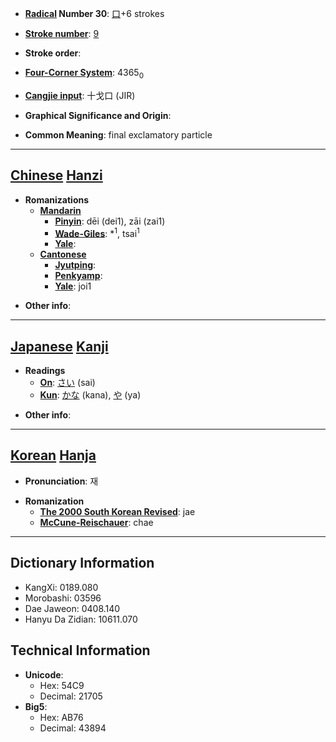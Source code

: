 * '''[[Wiktionary:Chinese radical index| Radical]] Number 30''': [[Wiktionary:Chinese radical index 口|口]]+6 strokes

* '''[[Wiktionary:Chinese total strokes index|Stroke number]]''': [[Wiktionary:Chinese total strokes index 9|9]]

* '''Stroke order''': 

* '''[[Wiktionary:Chinese four corner index|Four-Corner System]]''': 4365<sub>0</sub>

* '''[[Wiktionary:Chinese Cangjie index|Cangjie input]]''': 十戈口 (JIR)

* '''Graphical Significance and Origin''': 

* '''Common Meaning''': final exclamatory particle

----

== [[Chinese]] [[Hanzi]] ==

* '''Romanizations'''
** '''[[Mandarin]]'''
*** '''[[Pinyin]]''': dēi (dei1), zāi (zai1)
*** '''[[Wade-Giles]]''': *<sup>1</sup>, tsai<sup>1</sup>
*** '''[[Yale]]''': 
** '''[[Cantonese]]'''
*** '''[[Jyutping]]''':
*** '''[[Penkyamp]]''': 
*** '''[[Yale]]''': joi1

* '''Other info''': 

----

== [[Japanese]] [[Kanji]] ==

* '''Readings'''
** '''[[On]]''': [[さい]] (sai)
** '''[[Kun]]''': [[かな]] (kana), [[や]] (ya)

* '''Other info''':  

----

== [[Korean]] [[Hanja]] ==

* '''Pronunciation''': 재

* '''Romanization'''
** '''[[The 2000 South Korean Revised Romanization|The 2000 South Korean Revised]]''': jae
** '''[[McCune-Reischauer]]''': chae

----

== Dictionary Information ==

* KangXi: 0189.080
* Morobashi: 03596
* Dae Jaweon: 0408.140
* Hanyu Da Zidian: 10611.070

== Technical Information ==

* '''Unicode''':
** Hex: 54C9
** Decimal: 21705
* '''Big5''':
** Hex: AB76
** Decimal: 43894